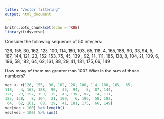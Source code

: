 ```yaml
---
title: "Vector filtering"
output: html_document
---
```


```r
knitr::opts_chunk$set(echo = TRUE)
library(tidyverse)
```

Consider the following sequence of 50 integers:

126, 155,  30, 162, 128, 100, 114, 180, 103,  65, 
118,   4, 165, 188,  90,  33,  94,   5, 187, 144, 
121,  23, 152, 153,  75,  45, 139 , 92,  14, 111, 
185, 138,   8, 104,  21, 109,   6, 196,  58, 182,
 64,  62, 161,  88,  29,  41, 181, 175,  66, 149
 
How many of them are greater than 100? What is the sum of those numbers?

```r
vec <- c(126, 155,  30, 162, 128, 100, 114, 180, 103,  65, 
118,   4, 165, 188,  90,  33,  94,   5, 187, 144, 
121,  23, 152, 153,  75,  45, 139 , 92,  14, 111, 
185, 138,   8, 104,  21, 109,   6, 196,  58, 182,
 64,  62, 161,  88,  29,  41, 181, 175,  66, 149)
vec[vec > 100] %>% length()
vec[vec > 100] %>% sum()
```
